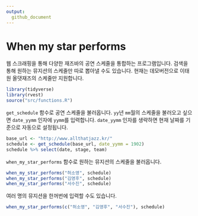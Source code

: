```yaml
---
output:
  github_document
---
```


<!-- README.md is generated from README.Rmd. Please edit that file -->

# When my star performs

웹 스크래핑을 통해 다양한 재즈바의 공연 스케줄을 통합하는 프로그램입니다. 검색을 통해 원하는 뮤지션의 스케줄만 따로 뽑아낼 수도 있습니다. 현재는 데모버전으로 이태원 올댓재즈의 스케줄만 지원합니다.

```r
library(tidyverse)
library(rvest)
source("src/functions.R")
```

`get_schedule` 함수로 공연 스케줄을 불러옵니다. `yy`년 `mm`월의 스케줄을 불러오고 싶으면 `date_yymm` 인자에 `yymm`를 입력합니다. `date_yymm` 인자를 생략하면 현재 날짜를 기준으로 자동으로 설정됩니다.

```r
base_url <- "http://www.allthatjazz.kr/"
schedule <- get_schedule(base_url, date_yymm = 1902)
schedule %>% select(date, stage, team)
```

`when_my_star_performs` 함수로 원하는 뮤지션의 스케줄을 불러옵니다.

```r
when_my_star_performs("허소영", schedule)
when_my_star_performs("김영후", schedule)
when_my_star_performs("서수진", schedule)
```

여러 명의 뮤지션을 한꺼번에 입력할 수도 있습니다.

```r
when_my_star_performs(c("허소영", "김영후", "서수진"), schedule)
```
